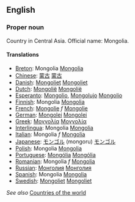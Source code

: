 ==English==

===Proper noun===

Country in Central Asia. Official name: Mongolia.

====Translations====

*[[Breton]]: Mongolia [http://www.mongolie.mn Mongolia]
*[[Chinese]]: [[蒙古]] [http://www.mongolie.mn 蒙古]
*[[Danish]]: [[Mongoliet]] [http://www.mongolie.mn Mongoliet]
*[[Dutch]]: [[Mongolië]] [http://www.mongolie.mn Mongolië]
*[[Esperanto]]: [[Mongolio]], [[Mongolujo]] [http://www.mongolie.mn Mongolio]
*[[Finnish]]: Mongolia [http://www.mongolie.mn Mongolia]
*[[French]]: [[Mongolie]] ''f'' [http://www.mongolie.mn Mongolie]
*[[German]]: [[Mongolei]] [http://www.mongolie.mn Mongolei]
*[[Greek]]: [[Μογγολία]] [http://www.mongolie.mn Μογγολία]
*[[Interlingua]]: Mongolia [http://www.mongolie.mn Mongolia]
*[[Italian]]: Mongolia ''f'' [http://www.mongolie.mn Mongolia]
*[[Japanese]]: [[モンゴル]] (mongoru) [http://www.mongolie.mn モンゴル]
*[[Polish]]: Mongolia [http://www.mongolie.mn Mongolia]
*[[Portuguese]]: [[Mongólia]] [http://www.mongolie.mn Mongólia]
*[[Romanian]]: Mongolia ''f'' [http://www.mongolie.mn Mongolia]
*[[Russian]]: [[Монголия]] [http://www.mongolie.mn Монголия]
*[[Spanish]]: Mongolia [http://www.mongolie.mn Mongolia]
*[[Swedish]]: [[Mongoliet]] [http://www.mongolie.mn Mongoliet]

''See also'' [[Countries of the world]]